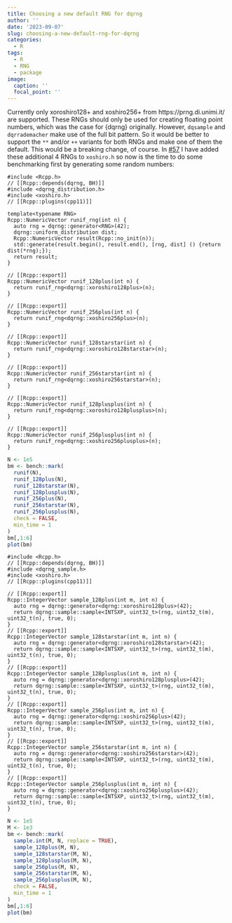 ```yaml
---
title: Choosing a new default RNG for dqrng
author: ''
date: '2023-09-07'
slug: choosing-a-new-default-rng-for-dqrng
categories:
  - R
tags:
  - R
  - RNG
  - package
image:
  caption: ''
  focal_point: ''
---
```


Currently only xoroshiro128+ and xoshiro256+ from https://prng.di.unimi.it/ are supported. These RNGs should only be used for creating floating point numbers, which was the case for {dqrng} originally. However, `dqsample` and `dqrrademacher` make use of the full bit pattern. So it would be better to support the `**` and/or `++` variants for both RNGs and make one of them the default. This would be a breaking change, of course. In [#57](https://github.com/daqana/dqrng/pull/57) I have added these additional 4 RNGs to `xoshiro.h` so now is the time to do some benchmarking first by generating some random numbers:

```Rcpp
#include <Rcpp.h>
// [[Rcpp::depends(dqrng, BH)]]
#include <dqrng_distribution.h>
#include <xoshiro.h>
// [[Rcpp::plugins(cpp11)]]

template<typename RNG>
Rcpp::NumericVector runif_rng(int n) {
  auto rng = dqrng::generator<RNG>(42);
  dqrng::uniform_distribution dist;
  Rcpp::NumericVector result(Rcpp::no_init(n));
  std::generate(result.begin(), result.end(), [rng, dist] () {return dist(*rng);});
  return result;
}

// [[Rcpp::export]]
Rcpp::NumericVector runif_128plus(int n) {
  return runif_rng<dqrng::xoroshiro128plus>(n);
}

// [[Rcpp::export]]
Rcpp::NumericVector runif_256plus(int n) {
  return runif_rng<dqrng::xoshiro256plus>(n);
}

// [[Rcpp::export]]
Rcpp::NumericVector runif_128starstar(int n) {
  return runif_rng<dqrng::xoroshiro128starstar>(n);
}

// [[Rcpp::export]]
Rcpp::NumericVector runif_256starstar(int n) {
  return runif_rng<dqrng::xoshiro256starstar>(n);
}

// [[Rcpp::export]]
Rcpp::NumericVector runif_128plusplus(int n) {
  return runif_rng<dqrng::xoroshiro128plusplus>(n);
}

// [[Rcpp::export]]
Rcpp::NumericVector runif_256plusplus(int n) {
  return runif_rng<dqrng::xoshiro256plusplus>(n);
}
```


```r
N <- 1e5
bm <- bench::mark(
  runif(N),
  runif_128plus(N),
  runif_128starstar(N),
  runif_128plusplus(N),
  runif_256plus(N),
  runif_256starstar(N),
  runif_256plusplus(N),
  check = FALSE,
  min_time = 1
)
bm[,1:6]
plot(bm)
```

```Rcpp
#include <Rcpp.h>
// [[Rcpp::depends(dqrng, BH)]]
#include <dqrng_sample.h>
#include <xoshiro.h>
// [[Rcpp::plugins(cpp11)]]

// [[Rcpp::export]]
Rcpp::IntegerVector sample_128plus(int m, int n) {
  auto rng = dqrng::generator<dqrng::xoroshiro128plus>(42);
  return dqrng::sample::sample<INTSXP, uint32_t>(rng, uint32_t(m), uint32_t(n), true, 0);
}
// [[Rcpp::export]]
Rcpp::IntegerVector sample_128starstar(int m, int n) {
  auto rng = dqrng::generator<dqrng::xoroshiro128starstar>(42);
  return dqrng::sample::sample<INTSXP, uint32_t>(rng, uint32_t(m), uint32_t(n), true, 0);
}
// [[Rcpp::export]]
Rcpp::IntegerVector sample_128plusplus(int m, int n) {
  auto rng = dqrng::generator<dqrng::xoroshiro128plusplus>(42);
  return dqrng::sample::sample<INTSXP, uint32_t>(rng, uint32_t(m), uint32_t(n), true, 0);
}
// [[Rcpp::export]]
Rcpp::IntegerVector sample_256plus(int m, int n) {
  auto rng = dqrng::generator<dqrng::xoshiro256plus>(42);
  return dqrng::sample::sample<INTSXP, uint32_t>(rng, uint32_t(m), uint32_t(n), true, 0);
}
// [[Rcpp::export]]
Rcpp::IntegerVector sample_256starstar(int m, int n) {
  auto rng = dqrng::generator<dqrng::xoshiro256starstar>(42);
  return dqrng::sample::sample<INTSXP, uint32_t>(rng, uint32_t(m), uint32_t(n), true, 0);
}
// [[Rcpp::export]]
Rcpp::IntegerVector sample_256plusplus(int m, int n) {
  auto rng = dqrng::generator<dqrng::xoshiro256plusplus>(42);
  return dqrng::sample::sample<INTSXP, uint32_t>(rng, uint32_t(m), uint32_t(n), true, 0);
}
```


```r
N <- 1e5
M <- 1e3
bm <- bench::mark(
  sample.int(M, N, replace = TRUE),
  sample_128plus(M, N),
  sample_128starstar(M, N),
  sample_128plusplus(M, N),
  sample_256plus(M, N),
  sample_256starstar(M, N),
  sample_256plusplus(M, N),
  check = FALSE,
  min_time = 1
)
bm[,1:6]
plot(bm)
```

